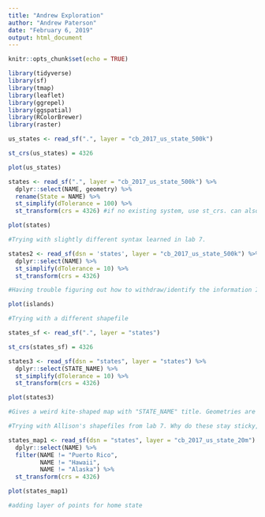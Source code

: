 ```yaml
---
title: "Andrew Exploration"
author: "Andrew Paterson"
date: "February 6, 2019"
output: html_document
---
```


```r
knitr::opts_chunk$set(echo = TRUE)
```

```r

library(tidyverse)
library(sf)
library(tmap)
library(leaflet)
library(ggrepel)
library(ggspatial)
library(RColorBrewer)
library(raster)

```

```r

us_states <- read_sf(".", layer = "cb_2017_us_state_500k")

st_crs(us_states) = 4326

plot(us_states)

states <- read_sf(".", layer = "cb_2017_us_state_500k") %>%
  dplyr::select(NAME, geometry) %>% 
  rename(State = NAME) %>%
  st_simplify(dTolerance = 100) %>% 
  st_transform(crs = 4326) #if no existing system, use st_crs. can also check system with st_crs(ca_eco)

plot(states)

#Trying with slightly different syntax learned in lab 7.

states2 <- read_sf(dsn = 'states', layer = "cb_2017_us_state_500k") %>% 
  dplyr::select(NAME) %>% 
  st_simplify(dTolerance = 10) %>% 
  st_transform(crs = 4326)

#Having trouble figuring out how to withdraw/identify the information I need from the US States shapefiles. The parallels to when we did this in lab 7 aren't immediately obvious to me. Geometry isn't staying sticky.

plot(islands)

#Trying with a different shapefile

states_sf <- read_sf(".", layer = "states")

st_crs(states_sf) = 4326

states3 <- read_sf(dsn = "states", layer = "states") %>% 
  dplyr::select(STATE_NAME) %>% 
  st_simplify(dTolerance = 10) %>% 
  st_transform(crs = 4326)

plot(states3)

#Gives a weird kite-shaped map with "STATE_NAME" title. Geometries are not staying sticky.

```

```r

#Trying with Allison's shapefiles from lab 7. Why do these stay sticky, but the esri and census bureau shapefiles I tried do not?

states_map1 <- read_sf(dsn = "states", layer = "cb_2017_us_state_20m") %>% 
  dplyr::select(NAME) %>%
  filter(NAME != "Puerto Rico",
         NAME != "Hawaii",
         NAME != "Alaska") %>% 
  st_transform(crs = 4326)

plot(states_map1)

```

```r

#adding layer of points for home state



```

